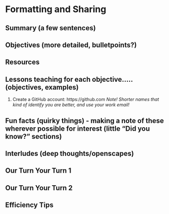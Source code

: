 # Formatting and Sharing {#format}

## Summary (a few sentences)
## Objectives (more detailed, bulletpoints?)
## Resources
## Lessons teaching for each objective….. (objectives, examples)

1. Create a GitHub account: https://github.com *Note! Shorter names that kind of identify you are better, and use your work email!*


## Fun facts (quirky things) - making a note of these wherever possible for interest (little “Did you know?” sections)
## Interludes (deep thoughts/openscapes)
## Our Turn Your Turn 1
## Our Turn Your Turn 2
## Efficiency Tips

